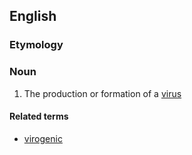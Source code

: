 ==English==

===Etymology===
{{suffix|viro|genesis|lang=en}}

===Noun===
{{en-noun|~|virogeneses}}

# {{lb|en|virology}} The production or formation of a [[virus]]

====Related terms====
* [[virogenic]]
